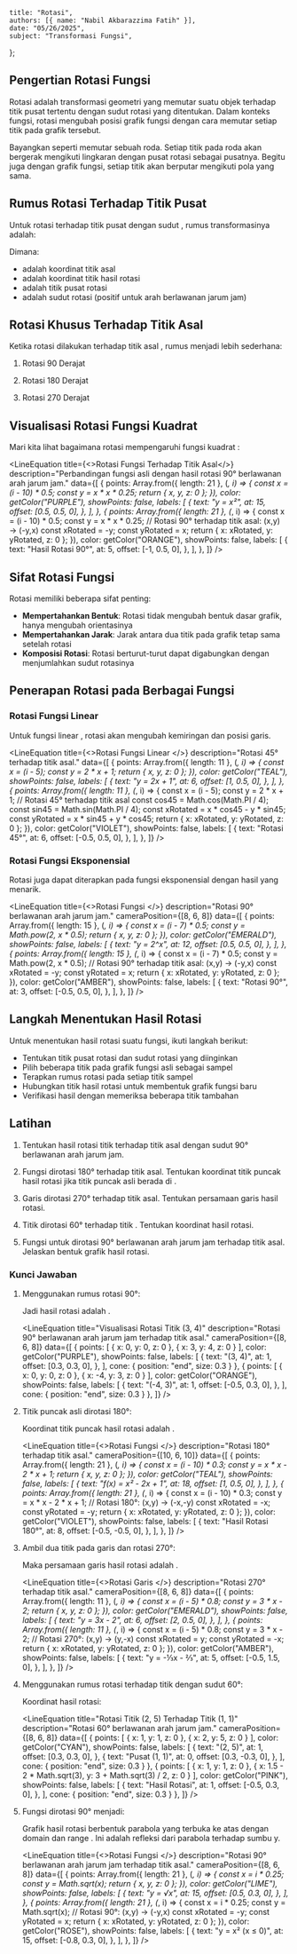     title: "Rotasi",
    authors: [{ name: "Nabil Akbarazzima Fatih" }],
    date: "05/26/2025",
    subject: "Transformasi Fungsi",
};


## Pengertian Rotasi Fungsi

Rotasi adalah transformasi geometri yang memutar suatu objek terhadap titik pusat tertentu dengan sudut rotasi yang ditentukan. Dalam konteks fungsi, rotasi mengubah posisi grafik fungsi dengan cara memutar setiap titik pada grafik tersebut.

Bayangkan seperti memutar sebuah roda. Setiap titik pada roda akan bergerak mengikuti lingkaran dengan pusat rotasi sebagai pusatnya. Begitu juga dengan grafik fungsi, setiap titik akan berputar mengikuti pola yang sama.

## Rumus Rotasi Terhadap Titik Pusat

Untuk rotasi terhadap titik pusat <InlineMath math="(a, b)" /> dengan sudut <InlineMath math="\theta" />, rumus transformasinya adalah:

<div className="flex flex-col gap-4">
<BlockMath math="x' = (x - a) \cos \theta - (y - b) \sin \theta + a" />
<BlockMath math="y' = (x - a) \sin \theta + (y - b) \cos \theta + b" />
</div>

Dimana:
- <InlineMath math="(x, y)" /> adalah koordinat titik asal
- <InlineMath math="(x', y')" /> adalah koordinat titik hasil rotasi
- <InlineMath math="(a, b)" /> adalah titik pusat rotasi
- <InlineMath math="\theta" /> adalah sudut rotasi (positif untuk arah berlawanan jarum jam)

## Rotasi Khusus Terhadap Titik Asal

Ketika rotasi dilakukan terhadap titik asal <InlineMath math="(0, 0)" />, rumus menjadi lebih sederhana:

1. Rotasi 90 Derajat

    <BlockMath math="(x, y) \rightarrow (-y, x)" />

2. Rotasi 180 Derajat

    <BlockMath math="(x, y) \rightarrow (-x, -y)" />

3. Rotasi 270 Derajat

    <BlockMath math="(x, y) \rightarrow (y, -x)" />

## Visualisasi Rotasi Fungsi Kuadrat

Mari kita lihat bagaimana rotasi mempengaruhi fungsi kuadrat <InlineMath math="y = x^2" />:

<LineEquation
  title={<>Rotasi Fungsi <InlineMath math="y = x^2" /> Terhadap Titik Asal</>}
  description="Perbandingan fungsi asli dengan hasil rotasi 90° berlawanan arah jarum jam."
  data={[
    {
      points: Array.from({ length: 21 }, (_, i) => {
        const x = (i - 10) * 0.5;
        const y = x * x * 0.25;
        return { x, y, z: 0 };
      }),
      color: getColor("PURPLE"),
      showPoints: false,
      labels: [
        {
          text: "y = x²",
          at: 15,
          offset: [0.5, 0.5, 0],
        },
      ],
    },
    {
      points: Array.from({ length: 21 }, (_, i) => {
        const x = (i - 10) * 0.5;
        const y = x * x * 0.25;
        // Rotasi 90° terhadap titik asal: (x,y) → (-y,x)
        const xRotated = -y;
        const yRotated = x;
        return { x: xRotated, y: yRotated, z: 0 };
      }),
      color: getColor("ORANGE"),
      showPoints: false,
      labels: [
        {
          text: "Hasil Rotasi 90°",
          at: 5,
          offset: [-1, 0.5, 0],
        },
      ],
    },
  ]}
/>

## Sifat Rotasi Fungsi

Rotasi memiliki beberapa sifat penting:

- **Mempertahankan Bentuk**: Rotasi tidak mengubah bentuk dasar grafik, hanya mengubah orientasinya
- **Mempertahankan Jarak**: Jarak antara dua titik pada grafik tetap sama setelah rotasi
- **Komposisi Rotasi**: Rotasi berturut-turut dapat digabungkan dengan menjumlahkan sudut rotasinya

## Penerapan Rotasi pada Berbagai Fungsi

### Rotasi Fungsi Linear

Untuk fungsi linear <InlineMath math="y = mx + c" />, rotasi akan mengubah kemiringan dan posisi garis.

<LineEquation
  title={<>Rotasi Fungsi Linear <InlineMath math="y = 2x + 1" /></>}
  description="Rotasi 45° terhadap titik asal."
  data={[
    {
      points: Array.from({ length: 11 }, (_, i) => {
        const x = (i - 5);
        const y = 2 * x + 1;
        return { x, y, z: 0 };
      }),
      color: getColor("TEAL"),
      showPoints: false,
      labels: [
        {
          text: "y = 2x + 1",
          at: 6,
          offset: [1, 0.5, 0],
        },
      ],
    },
    {
      points: Array.from({ length: 11 }, (_, i) => {
        const x = (i - 5);
        const y = 2 * x + 1;
        // Rotasi 45° terhadap titik asal
        const cos45 = Math.cos(Math.PI / 4);
        const sin45 = Math.sin(Math.PI / 4);
        const xRotated = x * cos45 - y * sin45;
        const yRotated = x * sin45 + y * cos45;
        return { x: xRotated, y: yRotated, z: 0 };
      }),
      color: getColor("VIOLET"),
      showPoints: false,
      labels: [
        {
          text: "Rotasi 45°",
          at: 6,
          offset: [-0.5, 0.5, 0],
        },
      ],
    },
  ]}
/>

### Rotasi Fungsi Eksponensial

Rotasi juga dapat diterapkan pada fungsi eksponensial dengan hasil yang menarik.

<LineEquation
  title={<>Rotasi Fungsi <InlineMath math="y = 2^x" /></>}
  description="Rotasi 90° berlawanan arah jarum jam."
  cameraPosition={[8, 6, 8]}
  data={[
    {
      points: Array.from({ length: 15 }, (_, i) => {
        const x = (i - 7) * 0.5;
        const y = Math.pow(2, x * 0.5);
        return { x, y, z: 0 };
      }),
      color: getColor("EMERALD"),
      showPoints: false,
      labels: [
        {
          text: "y = 2^x",
          at: 12,
          offset: [0.5, 0.5, 0],
        },
      ],
    },
    {
      points: Array.from({ length: 15 }, (_, i) => {
        const x = (i - 7) * 0.5;
        const y = Math.pow(2, x * 0.5);
        // Rotasi 90° terhadap titik asal: (x,y) → (-y,x)
        const xRotated = -y;
        const yRotated = x;
        return { x: xRotated, y: yRotated, z: 0 };
      }),
      color: getColor("AMBER"),
      showPoints: false,
      labels: [
        {
          text: "Rotasi 90°",
          at: 3,
          offset: [-0.5, 0.5, 0],
        },
      ],
    },
  ]}
/>

## Langkah Menentukan Hasil Rotasi

Untuk menentukan hasil rotasi suatu fungsi, ikuti langkah berikut:

- Tentukan titik pusat rotasi dan sudut rotasi yang diinginkan
- Pilih beberapa titik pada grafik fungsi asli sebagai sampel
- Terapkan rumus rotasi pada setiap titik sampel
- Hubungkan titik hasil rotasi untuk membentuk grafik fungsi baru
- Verifikasi hasil dengan memeriksa beberapa titik tambahan

## Latihan

1. Tentukan hasil rotasi titik <InlineMath math="(3, 4)" /> terhadap titik asal dengan sudut 90° berlawanan arah jarum jam.

2. Fungsi <InlineMath math="f(x) = x^2 - 2x + 1" /> dirotasi 180° terhadap titik asal. Tentukan koordinat titik puncak hasil rotasi jika titik puncak asli berada di <InlineMath math="(1, 0)" />.

3. Garis <InlineMath math="y = 3x - 2" /> dirotasi 270° terhadap titik asal. Tentukan persamaan garis hasil rotasi.

4. Titik <InlineMath math="(2, 5)" /> dirotasi 60° terhadap titik <InlineMath math="(1, 1)" />. Tentukan koordinat hasil rotasi.

5. Fungsi <InlineMath math="y = \sqrt{x}" /> untuk <InlineMath math="x \geq 0" /> dirotasi 90° berlawanan arah jarum jam terhadap titik asal. Jelaskan bentuk grafik hasil rotasi.

### Kunci Jawaban

1. Menggunakan rumus rotasi 90°:
   
   <div className="flex flex-col gap-4">
   <BlockMath math="(x, y) \rightarrow (-y, x)" />
   <BlockMath math="(3, 4) \rightarrow (-4, 3)" />
   </div>
   
   Jadi hasil rotasi adalah <InlineMath math="(-4, 3)" />.

   <LineEquation
     title="Visualisasi Rotasi Titik (3, 4)"
     description="Rotasi 90° berlawanan arah jarum jam terhadap titik asal."
     cameraPosition={[8, 6, 8]}
     data={[
       {
         points: [
           { x: 0, y: 0, z: 0 },
           { x: 3, y: 4, z: 0 }
         ],
         color: getColor("PURPLE"),
         showPoints: false,
         labels: [
           {
             text: "(3, 4)",
             at: 1,
             offset: [0.3, 0.3, 0],
           },
         ],
         cone: { position: "end", size: 0.3 }
       },
       {
         points: [
           { x: 0, y: 0, z: 0 },
           { x: -4, y: 3, z: 0 }
         ],
         color: getColor("ORANGE"),
         showPoints: false,
         labels: [
           {
             text: "(-4, 3)",
             at: 1,
             offset: [-0.5, 0.3, 0],
           },
         ],
         cone: { position: "end", size: 0.3 }
       },
     ]}
   />

2. Titik puncak asli dirotasi 180°:
   
   <div className="flex flex-col gap-4">
   <BlockMath math="(x, y) \rightarrow (-x, -y)" />
   <BlockMath math="(1, 0) \rightarrow (-1, 0)" />
   </div>
   
   Koordinat titik puncak hasil rotasi adalah <InlineMath math="(-1, 0)" />.

   <LineEquation
     title={<>Rotasi Fungsi <InlineMath math="f(x) = x^2 - 2x + 1" /></>}
     description="Rotasi 180° terhadap titik asal."
     cameraPosition={[10, 6, 10]}
     data={[
       {
         points: Array.from({ length: 21 }, (_, i) => {
           const x = (i - 10) * 0.3;
           const y = x * x - 2 * x + 1;
           return { x, y, z: 0 };
         }),
         color: getColor("TEAL"),
         showPoints: false,
         labels: [
           {
             text: "f(x) = x² - 2x + 1",
             at: 18,
             offset: [1, 0.5, 0],
           },
         ],
       },
       {
         points: Array.from({ length: 21 }, (_, i) => {
           const x = (i - 10) * 0.3;
           const y = x * x - 2 * x + 1;
           // Rotasi 180°: (x,y) → (-x,-y)
           const xRotated = -x;
           const yRotated = -y;
           return { x: xRotated, y: yRotated, z: 0 };
         }),
         color: getColor("VIOLET"),
         showPoints: false,
         labels: [
           {
             text: "Hasil Rotasi 180°",
             at: 8,
             offset: [-0.5, -0.5, 0],
           },
         ],
       },
     ]}
   />

3. Ambil dua titik pada garis dan rotasi 270°:
   
   <div className="flex flex-col gap-4">
   <BlockMath math="(x, y) \rightarrow (y, -x)" />
   <BlockMath math="(0, -2) \rightarrow (-2, 0)" />
   <BlockMath math="(1, 1) \rightarrow (1, -1)" />
   <BlockMath math="m = \frac{-1 - 0}{1 - (-2)} = \frac{-1}{3}" />
   <BlockMath math="y = -\frac{1}{3}x - \frac{2}{3}" />
   </div>

   Maka persamaan garis hasil rotasi adalah <InlineMath math="y = -\frac{1}{3}x - \frac{2}{3}" />.

   <LineEquation
     title={<>Rotasi Garis <InlineMath math="y = 3x - 2" /></>}
     description="Rotasi 270° terhadap titik asal."
     cameraPosition={[8, 6, 8]}
     data={[
       {
         points: Array.from({ length: 11 }, (_, i) => {
           const x = (i - 5) * 0.8;
           const y = 3 * x - 2;
           return { x, y, z: 0 };
         }),
         color: getColor("EMERALD"),
         showPoints: false,
         labels: [
           {
             text: "y = 3x - 2",
             at: 6,
             offset: [2, 0.5, 0],
           },
         ],
       },
       {
         points: Array.from({ length: 11 }, (_, i) => {
           const x = (i - 5) * 0.8;
           const y = 3 * x - 2;
           // Rotasi 270°: (x,y) → (y,-x)
           const xRotated = y;
           const yRotated = -x;
           return { x: xRotated, y: yRotated, z: 0 };
         }),
         color: getColor("AMBER"),
         showPoints: false,
         labels: [
           {
             text: "y = -⅓x - ⅔",
             at: 5,
             offset: [-0.5, 1.5, 0],
           },
         ],
       },
     ]}
   />

4. Menggunakan rumus rotasi terhadap titik dengan sudut 60°:
   
   <div className="flex flex-col gap-4">
   <BlockMath math="x' = (x-a) \cos \theta - (y-b) \sin \theta + a" />
   <BlockMath math="y' = (x-a) \sin \theta + (y-b) \cos \theta + b" />
   <BlockMath math="x' = (2-1) \cdot \frac{1}{2} - (5-1) \cdot \frac{\sqrt{3}}{2} + 1" />
   <BlockMath math="x' = \frac{3}{2} - 2\sqrt{3}" />
   <BlockMath math="y' = (2-1) \cdot \frac{\sqrt{3}}{2} + (5-1) \cdot \frac{1}{2} + 1" />
   <BlockMath math="y' = 3 + \frac{\sqrt{3}}{2}" />
   </div>
   
   Koordinat hasil rotasi: <InlineMath math="(\frac{3}{2} - 2\sqrt{3}, 3 + \frac{\sqrt{3}}{2})" />

   <LineEquation
     title="Rotasi Titik (2, 5) Terhadap Titik (1, 1)"
     description="Rotasi 60° berlawanan arah jarum jam."
     cameraPosition={[8, 6, 8]}
     data={[
       {
         points: [
           { x: 1, y: 1, z: 0 },
           { x: 2, y: 5, z: 0 }
         ],
         color: getColor("CYAN"),
         showPoints: false,
         labels: [
           {
             text: "(2, 5)",
             at: 1,
             offset: [0.3, 0.3, 0],
           },
           {
             text: "Pusat (1, 1)",
             at: 0,
             offset: [0.3, -0.3, 0],
           },
         ],
         cone: { position: "end", size: 0.3 }
       },
       {
         points: [
           { x: 1, y: 1, z: 0 },
           { x: 1.5 - 2 * Math.sqrt(3), y: 3 + Math.sqrt(3) / 2, z: 0 }
         ],
         color: getColor("PINK"),
         showPoints: false,
         labels: [
           {
             text: "Hasil Rotasi",
             at: 1,
             offset: [-0.5, 0.3, 0],
           },
         ],
         cone: { position: "end", size: 0.3 }
       },
     ]}
   />

5. Fungsi <InlineMath math="y = \sqrt{x}" /> dirotasi 90° menjadi:
   
   <div className="flex flex-col gap-4">
   <BlockMath math="x = -\sqrt{y}" />
   <BlockMath math="y = x^2 \text{ untuk } x \leq 0" />
   </div>
   
   Grafik hasil rotasi berbentuk parabola yang terbuka ke atas dengan domain <InlineMath math="x \leq 0" /> dan range <InlineMath math="y \geq 0" />. Ini adalah refleksi dari parabola <InlineMath math="y = x^2" /> terhadap sumbu y.

   <LineEquation
     title={<>Rotasi Fungsi <InlineMath math="y = \sqrt{x}" /></>}
     description="Rotasi 90° berlawanan arah jarum jam terhadap titik asal."
     cameraPosition={[8, 6, 8]}
     data={[
       {
         points: Array.from({ length: 21 }, (_, i) => {
           const x = i * 0.25;
           const y = Math.sqrt(x);
           return { x, y, z: 0 };
         }),
         color: getColor("LIME"),
         showPoints: false,
         labels: [
           {
             text: "y = √x",
             at: 15,
             offset: [0.5, 0.3, 0],
           },
         ],
       },
       {
         points: Array.from({ length: 21 }, (_, i) => {
           const x = i * 0.25;
           const y = Math.sqrt(x);
           // Rotasi 90°: (x,y) → (-y,x)
           const xRotated = -y;
           const yRotated = x;
           return { x: xRotated, y: yRotated, z: 0 };
         }),
         color: getColor("ROSE"),
         showPoints: false,
         labels: [
           {
             text: "y = x² (x ≤ 0)",
             at: 15,
             offset: [-0.8, 0.3, 0],
           },
         ],
       },
     ]}
   />